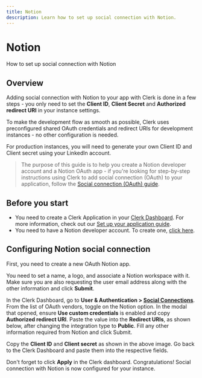 ```yaml
---
title: Notion
description: Learn how to set up social connection with Notion.
---
```


# Notion

How to set up social connection with Notion

## Overview

Adding social connection with Notion to your app with Clerk is done in a few steps - you only need to set the **Client ID**, **Client Secret** and **Authorized redirect URI** in your instance settings.

To make the development flow as smooth as possible, Clerk uses preconfigured shared OAuth credentials and redirect URIs for development instances - no other configuration is needed.

For production instances, you will need to generate your own Client ID and Client secret using your LinkedIn account.

> The purpose of this guide is to help you create a Notion developer account and a Notion OAuth app - if you're looking for step-by-step instructions using Clerk to add social connection (OAuth) to your application, follow the [Social connection (OAuth) guide](/docs/authentication/social-connections/oauth).

## Before you start

- You need to create a Clerk Application in your [Clerk Dashboard](https://dashboard.clerk.com/). For more information, check out our [Set up your application guide](/docs/quickstarts/setup-clerk).
- You need to have a Notion developer account. To create one, [click here](https://developers.notion.com/).

## Configuring Notion social connection

First, you need to create a new OAuth Notion app.

<Images
  width={1148}
  height={1480}
  src="/docs/images/authentication-providers/notion/creating-a-new-integration.jpg"
  alt="Creating a new integration"
/>

You need to set a name, a logo, and associate a Notion workspace with it. Make sure you are also requesting the user email address along with the other information and click **Submit**.

<Images
  width={1177}
  height={2165}
  src="/docs/images/authentication-providers/notion/configuring-integration.jpg"
  alt="Configuring integration"
/>

In the Clerk Dashboard, go to **User & Authentication > [Social Connections](https://dashboard.clerk.com/last-active?path=user-authentication/social-connections)**. From the list of OAuth vendors, toggle on the Notion option. In the modal that opened, ensure **Use custom credentials** is enabled and copy **Authorized redirect URI**. Paste the value into the **Redirect URIs**, as shown below, after changing the integration type to **Public**. Fill any other information required from Notion and click Submit.

<Images
  width={1173}
  height={766}
  src="/docs/images/authentication-providers/notion/copying-values-from-notion-dashboard.jpg"
  alt="Copying values from the Notion dashboard"
/>

Copy the **Client ID** and **Client secret** as shown in the above image. Go back to the Clerk Dashboard and paste them into the respective fields.

Don't forget to click **Apply** in the Clerk dashboard. Congratulations! Social connection with Notion is now configured for your instance.

